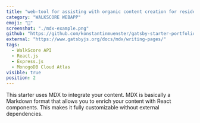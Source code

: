 ```yaml
---
title: "web-tool for assisting with organic content creation for residential communities"
category: "WALKSCORE WEBAPP"
emoji: "📌"
screenshot: "./mdx-example.png"
github: "https://github.com/konstantinmuenster/gatsby-starter-portfolio-minimal"
external: "https://www.gatsbyjs.org/docs/mdx/writing-pages/"
tags:
  - WalkScore API
  - React.js 
  - Express.js
  - MonogoDB Cloud Atlas 
visible: true
position: 2
---
```


This starter uses MDX to integrate your content. MDX is basically a Markdown format that allows you to enrich your content with React components. This makes it fully customizable without external dependencies.
